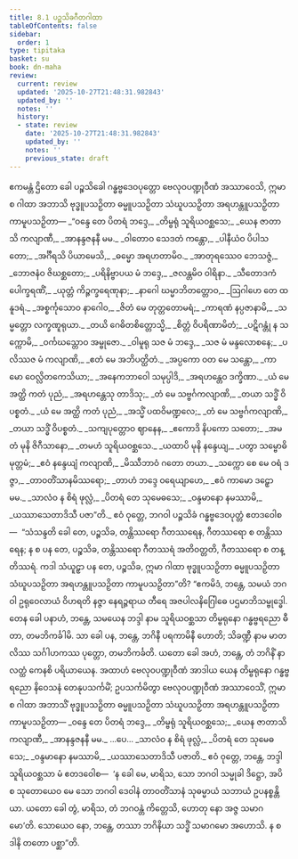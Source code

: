 ```yaml
---
title: 8.1 ပဉ္စသိခဂီတဂါထာ
tableOfContents: false
sidebar:
  order: 1
type: tipitaka
basket: su
book: dn-maha
review:
  current: review
  updated: '2025-10-27T21:48:31.982843'
  updated_by: ''
  notes: ''
  history:
  - state: review
    date: '2025-10-27T21:48:31.982843'
    updated_by: ''
    notes: ''
    previous_state: draft
---
```



<ReviewStatus review={frontmatter.review} showDetails={true} />

<HypothesisAnnotation frontmatter={frontmatter} />

<DynamicBreadcrumb />

<Division number="348" book="dn-maha" e="ch" v="7" p="212">

<Paragraph number="827" book="dn-maha">
ဧကမန္တံ ဌိတော ခေါ ပဉ္စသိခေါ ဂန္ဓဗ္ဗဒေဝပုတ္တော ဗေလုဝပဏ္ဍုဝီဏံ အဿာဝေသိ, ဣမာ စ ဂါထာ အဘာသိ ဗုဒ္ဓူပသဉှိတာ ဓမ္မူပသဉှိတာ သံဃူပသဉှိတာ အရဟန္တူပသဉှိတာ ကာမူပသဉှိတာ—
</Paragraph>

<Paragraph number="828" type="verses" book="dn-maha">
_“ဝန္ဒေ တေ ပိတရံ ဘဒ္ဒေ,_  
_တိမ္ဗရုံ သူရိယဝစ္ဆသေ;_  
_ယေန ဇာတာသိ ကလျာဏီ,_  
_အာနန္ဒဇနနီ မမ._  

</Paragraph>

<Paragraph number="829" type="verses" book="dn-maha">
_ဝါတောဝ သေဒတံ ကန္တော,_  
_ပါနီယံဝ ပိပါသတော;_  
_အင်္ဂီရသိ ပိယာမေသိ,_  
_ဓမ္မော အရဟတာမိဝ._  

</Paragraph>

<Paragraph number="830" type="verses" book="dn-maha">
_အာတုရဿေဝ ဘေသဇ္ဇံ,_  
_ဘောဇနံဝ ဇိဃစ္ဆတော;_  
_ပရိနိဗ္ဗာပယ မံ ဘဒ္ဒေ,_  
_ဇလန္တမိဝ ဝါရိနာ._  

</Paragraph>

<Paragraph number="831" type="verses" book="dn-maha">
_သီတောဒကံ ပေါက္ခရဏိံ,_  
_ယုတ္တံ ကိဉ္ဇက္ခရေဏုနာ;_  
_နာဂေါ ဃမ္မာဘိတတ္တောဝ,_  
_ဩဂါဟေ တေ ထနူဒရံ._  

</Paragraph>

<Paragraph number="832" type="verses" book="dn-maha">
_အစ္စင်္ကုသောဝ နာဂေါဝ,_  
_ဇိတံ မေ တုတ္တတောမရံ;_  
_ကာရဏံ နပ္ပဇာနာမိ,_  
_သမ္မတ္တော လက္ခဏူရုယာ._  

</Paragraph>

<Paragraph number="833" type="verses" book="dn-maha">
_တယိ ဂေဓိတစိတ္တောသ္မိ,_  
_စိတ္တံ ဝိပရိဏာမိတံ;_  
_ပဋိဂန္တုံ န သက္ကောမိ,_  
_ဝင်္ကဃသ္တောဝ အမ္ဗုဇော._  

</Paragraph>

<Paragraph number="834" type="verses" book="dn-maha">
_ဝါမူရု သဇ မံ ဘဒ္ဒေ,_  
_သဇ မံ မန္ဒလောစနေ;_  
_ပလိဿဇ မံ ကလျာဏိ,_  
_ဧတံ မေ အဘိပတ္ထိတံ._  

</Paragraph>

<Paragraph number="835" type="verses" book="dn-maha">
_အပ္ပကော ဝတ မေ သန္တော,_  
_ကာမော ဝေလ္လိတကေသိယာ;_  
_အနေကဘာဝေါ သမုပ္ပါဒိ,_  
_အရဟန္တေဝ ဒက္ခိဏာ._  

</Paragraph>

<Paragraph number="836" type="verses" book="dn-maha">
_ယံ မေ အတ္ထိ ကတံ ပုညံ,_  
_အရဟန္တေသု တာဒိသု;_  
_တံ မေ သဗ္ဗင်္ဂကလျာဏိ,_  
_တယာ သဒ္ဓိံ ဝိပစ္စတံ._  

</Paragraph>

<Paragraph number="837" type="verses" book="dn-maha">
_ယံ မေ အတ္ထိ ကတံ ပုညံ,_  
_အသ္မိံ ပထဝိမဏ္ဍလေ;_  
_တံ မေ သဗ္ဗင်္ဂကလျာဏိ,_  
_တယာ သဒ္ဓိံ ဝိပစ္စတံ._  

</Paragraph>

<Paragraph number="838" type="verses" book="dn-maha">
_သကျပုတ္တောဝ ဈာနေန,_  
_ဧကောဒိ နိပကော သတော;_  
_အမတံ မုနိ ဇိဂီသာနော,_  
_တမဟံ သူရိယဝစ္ဆသေ._  

</Paragraph>

<Paragraph number="839" type="verses" book="dn-maha">
_ယထာပိ မုနိ နန္ဒေယျ,_  
_ပတွာ သမ္ဗောဓိမုတ္တမံ;_  
_ဧဝံ နန္ဒေယျံ ကလျာဏိ,_  
_မိဿီဘာဝံ ဂတော တယာ._  

</Paragraph>

<Paragraph number="840" type="verses" book="dn-maha">
_သက္ကော စေ မေ ဝရံ ဒဇ္ဇာ,_  
_တာဝတိံသာနမိဿရော;_  
_တာဟံ ဘဒ္ဒေ ဝရေယျာဟေ,_  
_ဧဝံ ကာမော ဒဠှော မမ._  

</Paragraph>

<Paragraph number="841" type="verses" book="dn-maha">
_သာလံဝ န စိရံ ဖုလ္လံ,_  
_ပိတရံ တေ သုမေဓသေ;_  
_ဝန္ဒမာနော နမဿာမိ,_  
_ယဿာသေတာဒိသီ ပဇာ”တိ._  

</Paragraph>

</Division>
<Division number="349" book="dn-maha" e="ch" v="7" p="213">

<Paragraph number="842" book="dn-maha">
ဧဝံ ဝုတ္တေ, ဘဂဝါ ပဉ္စသိခံ ဂန္ဓဗ္ဗဒေဝပုတ္တံ ဧတဒဝေါစ—  “သံသန္ဒတိ ခေါ တေ, ပဉ္စသိခ, တန္တိဿရော ဂီတဿရေန, ဂီတဿရော စ တန္တိဿရေန; န စ ပန တေ, ပဉ္စသိခ, တန္တိဿရော ဂီတဿရံ အတိဝတ္တတိ, ဂီတဿရော စ တန္တိဿရံ. ကဒါ သံယူဠှာ ပန တေ, ပဉ္စသိခ, ဣမာ ဂါထာ ဗုဒ္ဓူပသဉှိတာ ဓမ္မူပသဉှိတာ သံဃူပသဉှိတာ အရဟန္တူပသဉှိတာ ကာမူပသဉှိတာ”တိ? “ဧကမိဒံ, ဘန္တေ, သမယံ ဘဂဝါ ဥရုဝေလာယံ ဝိဟရတိ နဇ္ဇာ နေရဉ္ဇရာယ တီရေ အဇပါလနိဂြေါဓေ ပဌမာဘိသမ္ဗုဒ္ဓေါ. တေန ခေါ ပနာဟံ, ဘန္တေ, သမယေန ဘဒ္ဒါ နာမ သူရိယဝစ္ဆသာ တိမ္ဗရုနော ဂန္ဓဗ္ဗရညော ဓီတာ, တမဘိကင်္ခါမိ. သာ ခေါ ပန, ဘန္တေ, ဘဂိနီ ပရကာမိနီ ဟောတိ; သိခဏ္ဍီ နာမ မာတလိဿ သင်္ဂါဟကဿ ပုတ္တော, တမဘိကင်္ခတိ. ယတော ခေါ အဟံ, ဘန္တေ, တံ ဘဂိနိံ နာလတ္ထံ ကေနစိ ပရိယာယေန. အထာဟံ ဗေလုဝပဏ္ဍုဝီဏံ အာဒါယ ယေန တိမ္ဗရုနော ဂန္ဓဗ္ဗရညော နိဝေသနံ တေနုပသင်္ကမိံ; ဥပသင်္ကမိတွာ ဗေလုဝပဏ္ဍုဝီဏံ အဿာဝေသိံ, ဣမာ စ ဂါထာ အဘာသိံ ဗုဒ္ဓူပသဉှိတာ ဓမ္မူပသဉှိတာ သံဃူပသဉှိတာ အရဟန္တူပသဉှိတာ ကာမူပသဉှိတာ—
</Paragraph>

<Paragraph number="843" type="verses" book="dn-maha">
_ဝန္ဒေ တေ ပိတရံ ဘဒ္ဒေ,_  
_တိမ္ဗရုံ သူရိယဝစ္ဆသေ;_  
_ယေန ဇာတာသိ ကလျာဏီ,_  
_အာနန္ဒဇနနီ မမ._  


</Paragraph>
</Division>

<Paragraph number="844" type="center" book="dn-maha">
…ပေ…


</Paragraph>

<Paragraph number="845" type="verses" book="dn-maha">
_သာလံဝ န စိရံ ဖုလ္လံ,_  
_ပိတရံ တေ သုမေဓသေ;_  
_ဝန္ဒမာနော နမဿာမိ,_  
_ယဿာသေတာဒိသီ ပဇာတိ._  

</Paragraph>

<Paragraph number="846" book="dn-maha">
ဧဝံ ဝုတ္တေ, ဘန္တေ, ဘဒ္ဒါ သူရိယဝစ္ဆသာ မံ ဧတဒဝေါစ—  ‘န ခေါ မေ, မာရိသ, သော ဘဂဝါ သမ္မုခါ ဒိဋ္ဌော, အပိ စ သုတောယေဝ မေ သော ဘဂဝါ ဒေဝါနံ တာဝတိံသာနံ သုဓမ္မာယံ သဘာယံ ဥပနစ္စန္တိယာ. ယတော ခေါ တွံ, မာရိသ, တံ ဘဂဝန္တံ ကိတ္တေသိ, ဟောတု နော အဇ္ဇ သမာဂမော’တိ. သောယေဝ နော, ဘန္တေ, တဿာ ဘဂိနိယာ သဒ္ဓိံ သမာဂမော အဟောသိ. န စ ဒါနိ တတော ပစ္ဆာ”တိ.
</Paragraph>